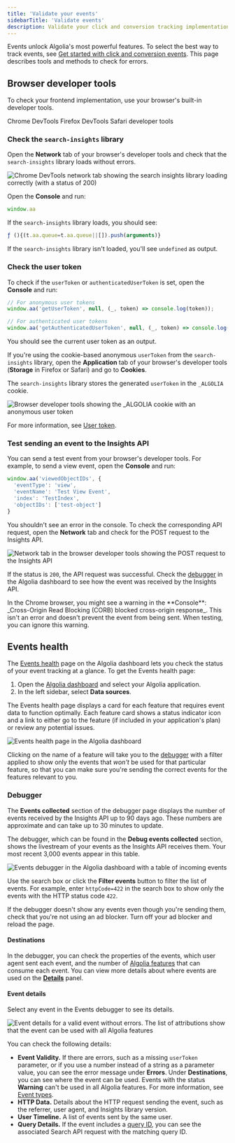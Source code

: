 ```yaml
---
title: 'Validate your events'
sidebarTitle: 'Validate events'
description: Validate your click and conversion tracking implementation and make sure you get the most value.
---
```


Events unlock Algolia's most powerful features.
To select the best way to track events, see [Get started with click and conversion events](/guides/send-events/get-started/).
This page describes tools and methods to check for errors.

## Browser developer tools

To check your frontend implementation,
use your browser's built-in developer tools.

<CardGroup cols={2}>
  <Card title="Chrome docs" icon="globe-pointer" href="https://developer.chrome.com/docs/devtools/open/" horizontal="true">
    Chrome DevTools
  </Card>
  <Card title="Firefox docs" icon="globe-pointer" href="https://firefox-source-docs.mozilla.org/devtools-user/" horizontal="true">
    Firefox DevTools
  </Card>
  <Card title="Apple docs" icon="globe-pointer" href="https://support.apple.com/guide/safari/use-the-developer-tools-in-the-develop-menu-sfri20948/mac" horizontal="true">
    Safari developer tools
  </Card>
</CardGroup>

### Check the `search-insights` library

Open the **Network** tab of your browser's developer tools and check that the `search-insights` library loads without errors.

![Chrome DevTools network tab showing the search insights library loading correctly (with a status of 200)](/images/events/insights-loads.png)

Open the **Console** and run:

```js
window.aa
```

If the `search-insights` library loads, you should see:

```js 
ƒ (){(t.aa.queue=t.aa.queue||[]).push(arguments)}
```

If the `search-insights` library isn't loaded, you'll see `undefined` as output.

### Check the user token

To check if the `userToken` or `authenticatedUserToken` is set, open the **Console** and run:

```js JavaScript
// For anonymous user tokens
window.aa('getUserToken', null, (_, token) => console.log(token));

// For authenticated user tokens
window.aa('getAuthenticatedUserToken', null, (_, token) => console.log(token));
```

You should see the current user token as an output.

If you're using the cookie-based anonymous `userToken` from the `search-insights` library,
open the **Application** tab of your browser's developer tools (**Storage** in Firefox or Safari) and go to **Cookies**.

The `search-insights` library stores the generated `userToken` in the `_ALGOLIA` cookie.

![Browser developer tools showing the _ALGOLIA cookie with an anonymous user token](/images/events/insights-cookie.png)

For more information, see [User token](/doc/guides/send-events/concepts/user-token/).

### Test sending an event to the Insights API

You can send a test event from your browser's developer tools.
For example, to send a view event, open the **Console** and run:

```js JavaScript
window.aa('viewedObjectIDs', {
  'eventType': 'view',
  'eventName': 'Test View Event',
  'index': 'TestIndex',
  'objectIDs': ['test-object']
}
```

You shouldn't see an error in the console.
To check the corresponding API request, open the **Network** tab
and check for the POST request to the Insights API.

![Network tab in the browser developer tools showing the POST request to the Insights API](/images/events/insights-request.png)

If the status is `200`, the API request was successful.
Check the [debugger](#debugger) in the Algolia dashboard to see how the event was received by the Insights API.

<Note>
In the Chrome browser, you might see a warning in the **Console**:
_Cross-Origin Read Blocking (CORB) blocked cross-origin response_.
This isn't an error and doesn't prevent the event from being sent.
When testing, you can ignore this warning.
</Note>

## Events health

The [Events health](https://dashboard.algolia.com/events/health) page on the Algolia dashboard lets you check the status of your event tracking at a glance.
To get the Events health page:

1. Open the [Algolia dashboard](https://dashboard.algolia.com/dashboard) and select your Algolia application.
1. In the left sidebar, select <Icon icon="database" iconType="regular" /> **Data sources**.

The Events health page displays a card for each feature that requires event data to function optimally.
Each feature card shows a status indicator icon and a link to either go to the feature (if included in your application's plan) or review any potential issues.

![Events health page in the Algolia dashboard](/images/events/events-health.png)

Clicking on the name of a feature will take you to the [debugger](#debugger) with a filter applied to show only the events that _won't_ be used for that particular feature, so that you can make sure you're sending the correct events for the features relevant to you.

### Debugger

The **Events collected** section of the debugger page displays the number of events received by the Insights API up to 90 days ago.
These numbers are approximate and can take up to 30 minutes to update.

The debugger, which can be found in the **Debug events collected** section, shows the livestream of your events as the Insights API receives them.
Your most recent 3,000 events appear in this table.

![Events debugger in the Algolia dashboard with a table of incoming events](/images/events/events-debugger.png)

Use the search box or click the <Icon icon="filter" iconType="regular" /> **Filter events** button to filter the list of events.
For example, enter `httpCode=422` in the search box to show only the events with the HTTP status code `422`.

<Note>
If the debugger doesn't show any events even though you're sending them, check that you're not using an ad blocker.
Turn off your ad blocker and reload the page.
</Note>

#### Destinations

In the debugger, you can check the properties of the events,
which user agent sent each event,
and the number of [Algolia features](/guides/send-events/concepts/event-types/#events-by-features) that can consume each event.
You can view more details about where events are used on the [**Details**](#event-details) panel.

#### Event details

Select any event in the Events debugger to see its details.

![Event details for a valid event without errors. The list of attributions show that the event can be used with all Algolia features](/images/events/event-debugger-details.png)

You can check the following details:

- **Event Validity.** If there are errors, such as a missing `userToken` parameter, or if you use a number instead of a string as a parameter value, you can see the error message under **Errors**.
  Under **Destinations**, you can see where the event can be used. Events with the status **Warning** can't be used in all Algolia features. For more information, see [Event types](/guides/send-events/concepts/event-types/).
- **HTTP Data.** Details about the HTTP request sending the event, such as the referrer, user agent, and Insights library version.
- **User Timeline.** A list of events sent by the same user.
- **Query Details.** If the event includes a [query ID](/guides/send-events/concepts/event-types/#what-is-the-query-id), you can see the associated Search API request with the matching query ID.